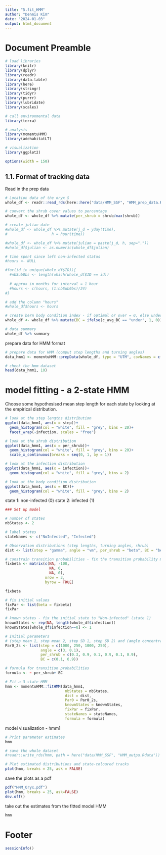 ---
title: "5.fit_HMM"
author: "Dennis Kim"
date: "2024-01-03"
output: html_document
---

# Document Preamble 
```{r preamble, message=FALSE, warning=FALSE}
# load libraries
library(knitr)
library(dplyr)
library(readr)
library(data.table)
library(here)
library(stringr)
library(tidyr)
library(purrr)
library(lubridate)
library(scales)

# call environmental data
library(terra)

# analysis
library(momentuHMM)
library(adehabitatLT)

# visualization 
library(ggplot2)

options(width = 150)
```

## 1.1. Format of tracking data

Read in the prep data
```{r read in prep data}
# Location data of the oryx S
whole_df <- readr::read_rds(here::here("data/HMM_SSF", "HMM_prep_data.Rdata"))

# convert the shrub cover values to percentage 
whole_df <- whole_df %>% mutate(per_shrub = shrub/max(shrub))

# create julian date 
#whole_df <- whole_df %>% mutate(j_d = yday(time),
#                    h = hour(time))

#whole_df <- whole_df %>% mutate(julian = paste(j_d, h, sep="."))
#whole_df$julian <- as.numeric(whole_df$julian)

# time spent since left non-infected status 
#hours <- NULL

#for(id in unique(whole_df$ID)){
  #nbSub0bs <- length(which(whole_df$ID == id))
  
  # approx in months for interval = 1 hour
  #hours <- c(hours, (1:nbSub0bs)/24)
#}

# add the column "hours"
#whole_df$hours <- hours

# create bern body condition index - if optimal or over = 0, else under = 1
whole_df <- whole_df %>% mutate(BC = ifelse(c_avg_BC == "under", 1, 0))

# data summary
whole_df %>% summary
```

prepare data for HMM format
```{r HMM formats}
# prepare data for HMM (comput step lengths and turning angles)
data_hmm1 <- momentuHMM::prepData(whole_df, type = "UTM", covNames = c("per_shrub", "BC", "infection"))

# check the hmm dataset
head(data_hmm1, 10)
```

# model fitting - a 2-state HMM

Choose some hypothesised mean step length for each state by looking at the empirical distribution. 
```{r paramter values}
# look at the step lengths distribution
ggplot(data_hmm1, aes(x = step))+
  geom_histogram(col = "white", fill = "grey", bins = 20)+
  facet_wrap(~infection, scales = "free")

# look at the shrub distribution
ggplot(data_hmm1, aes(x = per_shrub))+
  geom_histogram(col = "white", fill = "grey", bins = 20)+
  scale_x_continuous(breaks = seq(0, 1, by = 1))

# look at the infection distribution
ggplot(data_hmm1, aes(x = infection))+
  geom_histogram(col = "white", fill = "grey", bins = 2)

# look at the body condition distribution
ggplot(data_hmm1, aes(x = BC))+
  geom_histogram(col = "white", fill = "grey", bins = 2)
```

state 1: non-infected (0) 
state 2: infected (1)
```{r parameter values}
### Set up model

# number of states 
nbStates <- 2

# label states
stateNames <- c("NoInfected", "Infected")

# Observation distributions (step lengths, turning angles, shrub)
dist <- list(step = "gamma", angle = "vm", per_shrub = "beta", BC = "bern")

# constrain transition probabilities - fix the transition probability matrix to prevent some of the transitions (e.g., from infected to non-infected). - we set to NA the columns of unconstrained transition probabilities, and we again fix the intercept of the other columns to a large negative number (here -100) to set the corresponding transition probabilities to be virtually zero (i.e., impossible transition).
fixbeta <- matrix(c(NA, -100, 
                    NA, 0, 
                    NA, 0),
                  nrow = 3,
                  byrow = TRUE)

fixbeta

# fix initial values 
fixPar <- list(beta = fixbeta)
fixPar

# known states - fix the initial state to "Non-infected" (state 1)
knownStates <- rep(NA, length(whole_df$infection))
knownStates[whole_df$infection==0] <- 1

# Initial parameters
# (step mean 1, step mean 2, step SD 1, step SD 2) and (angle concentration 1, angle concentration 2)
Par0_2s <- list(step = c(1000, 250, 1000, 250), 
                angle = c(3, 0.1),
                per_shrub = c(0.3, 0.9, 0.1, 0.9, 0.1, 0.9),
                BC = c(0.1, 0.9))

# formula for transition probabilities 
formula <- ~ per_shrub+ BC

# Fit a 3-state HMM
hmm <- momentuHMM::fitHMM(data_hmm1, 
                           nbStates = nbStates, 
                           dist = dist, 
                           Par0 = Par0_2s,
                           knownStates = knownStates,
                           fixPar = fixPar,
                           stateNames = stateNames,
                           formula = formula)

```

model visualization - hmm1
```{r hmm1 model visualization}
# Print parameter estimates
hmm

# save the whole dataset
#readr::write_rds(hmm, path = here("data/HMM_SSF", "HMM_outpu.Rdata"))

# Plot estimated distributions and state-coloured tracks
plot(hmm, breaks = 25, ask = FALSE)
```

save the plots as a pdf
```{r example, echo=FALSE, results='hide'}
pdf("HMM_Oryx.pdf")
plot(hmm, breaks = 25, ask=FALSE)
dev.off()
```

take out the estimates from the fitted model HMM 
```{r model outputs}
hmm
```


# Footer
```{r footer}
sessionInfo()
```
